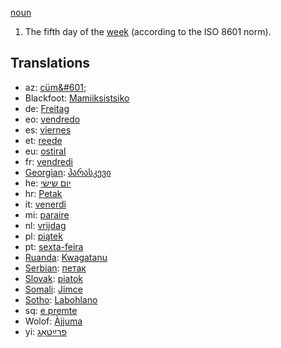 [[noun]]

#The fifth day of the [[week]] (according to the ISO 8601 norm).

==Translations==
*az: [[cüm&#601;]]
*Blackfoot: [[Mamiiksistsiko]]
*de: [[Freitag]]
*eo: [[vendredo]]
*es: [[viernes]]
*et: [[reede]]
*eu: [[ostiral]]
*fr: [[vendredi]]
*[[Georgian]]: [[პარასკევი]]
*he: [[יום שישי]]
*hr: [[Petak]]
*it: [[venerdì]]
*mi: [[paraire]]
*nl: [[vrijdag]]
*pl: [[piątek]]
*pt: [[sexta-feira]]
*[[Ruanda]]: [[Kwagatanu]]
*[[Serbian]]: [[петак]]
*[[Slovak]]: [[piatok]]
*[[Somali]]: [[Jimce]]
*[[Sotho]]: [[Labohlano]]
*sq: [[e premte]]
*Wolof: [[Àjjuma]]
*yi: [[פרײַטאָג]]